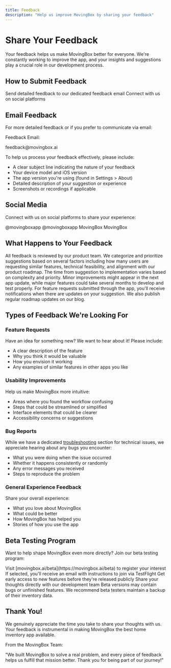 ```yaml
---
title: Feedback
description: "Help us improve MovingBox by sharing your feedback"
---
```


# Share Your Feedback

Your feedback helps us make MovingBox better for everyone. We're constantly working to improve the app, and your insights and suggestions play a crucial role in our development process.

## How to Submit Feedback

<CardGroup cols={3}>
  <Card title="Email" icon="envelope">
    Send detailed feedback to our dedicated feedback email
  </Card>
  <Card title="Social Media" icon="share-nodes">
    Connect with us on social platforms
  </Card>
</CardGroup>

## Email Feedback

For more detailed feedback or if you prefer to communicate via email:

<div className="bg-gray-100 dark:bg-gray-800 p-4 rounded-md mb-4">
  <p className="font-bold">Feedback Email:</p>
  <p>feedback@movingbox.ai</p>
</div>

To help us process your feedback effectively, please include:

- A clear subject line indicating the nature of your feedback
- Your device model and iOS version
- The app version you're using (found in Settings > About)
- Detailed description of your suggestion or experience
- Screenshots or recordings if applicable

## Social Media

Connect with us on social platforms to share your experience:

<CardGroup cols={4}>
  <Card title="Twitter" icon="twitter" href="https://twitter.com/movingboxapp">
    @movingboxapp
  </Card>
  <Card title="Instagram" icon="instagram" href="https://instagram.com/movingboxapp">
    @movingboxapp
  </Card>
  <Card title="Facebook" icon="facebook" href="https://facebook.com/movingboxapp">
    MovingBox
  </Card>
  <Card title="LinkedIn" icon="linkedin" href="https://linkedin.com/company/movingbox">
    MovingBox
  </Card>
</CardGroup>

## What Happens to Your Feedback

<Accordion title="Review Process">
  All feedback is reviewed by our product team. We categorize and prioritize suggestions based on several factors including how many users are requesting similar features, technical feasibility, and alignment with our product roadmap.
</Accordion>

<Accordion title="Implementation Timeline">
  The time from suggestion to implementation varies based on complexity and priority. Minor improvements might appear in the next app update, while major features could take several months to develop and test properly.
</Accordion>

<Accordion title="Status Updates">
  For feature requests submitted through the app, you'll receive notifications when there are updates on your suggestion. We also publish regular roadmap updates on our blog.
</Accordion>

## Types of Feedback We're Looking For

### Feature Requests

Have an idea for something new? We want to hear about it! Please include:
- A clear description of the feature
- Why you think it would be valuable
- How you envision it working
- Any examples of similar features in other apps you like

### Usability Improvements

Help us make MovingBox more intuitive:
- Areas where you found the workflow confusing
- Steps that could be streamlined or simplified
- Interface elements that could be clearer
- Accessibility concerns or suggestions

### Bug Reports

While we have a dedicated [troubleshooting](/03-support/troubleshooting) section for technical issues, we appreciate hearing about any bugs you encounter:
- What you were doing when the issue occurred
- Whether it happens consistently or randomly
- Any error messages you received
- Steps to reproduce the problem

### General Experience Feedback

Share your overall experience:
- What you love about MovingBox
- What could be better
- How MovingBox has helped you
- Stories of how you use the app

## Beta Testing Program

Want to help shape MovingBox even more directly? Join our beta testing program:

<Steps>
  <Step title="Sign Up">
    Visit [movingbox.ai/beta](https://movingbox.ai/beta) to register your interest
  </Step>
  
  <Step title="Get Selected">
    If selected, you'll receive an email with instructions to join via TestFlight
  </Step>
  
  <Step title="Test New Features">
    Get early access to new features before they're released publicly
  </Step>
  
  <Step title="Provide Direct Feedback">
    Share your thoughts directly with our development team
  </Step>
</Steps>

<Warning>
  Beta versions may contain bugs or unfinished features. We recommend beta testers maintain a backup of their inventory data.
</Warning>

## Thank You!

We genuinely appreciate the time you take to share your thoughts with us. Your feedback is instrumental in making MovingBox the best home inventory app available.

<div className="bg-primary-100 dark:bg-primary-900 p-4 rounded-md">
  <p className="font-bold">From the MovingBox Team:</p>
  <p>
    "We built MovingBox to solve a real problem, and every piece of feedback helps us fulfill that mission better. Thank you for being part of our journey!"
  </p>
</div>
